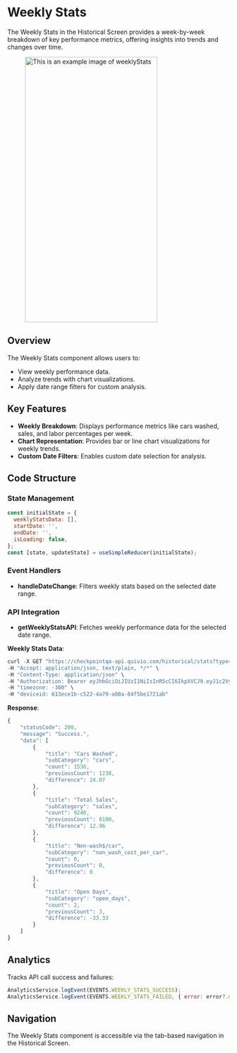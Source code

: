 
# Weekly Stats

The Weekly Stats  in the Historical Screen provides a week-by-week breakdown of key performance metrics, offering insights into trends and changes over time.

<figure> <img src="/img/inventory/weeklyStats.png" alt="This is an example image  of weeklyStats" width="300" height="600" /></figure>

## Overview

The Weekly Stats component allows users to:

- View weekly performance data.
- Analyze trends with chart visualizations.
- Apply date range filters for custom analysis.

## Key Features

- **Weekly Breakdown**:  Displays performance metrics like cars washed, sales, and labor percentages per week.
- **Chart Representation**: Provides bar or line chart visualizations for weekly trends.
- **Custom Date Filters**: Enables custom date selection for analysis.


## Code Structure

### State Management

```javascript
const initialState = {
  weeklyStatsData: [],
  startDate: '',
  endDate: '',
  isLoading: false,
};
const [state, updateState] = useSimpleReducer(initialState);
```

### Event Handlers

- **handleDateChange**: Filters weekly stats based on the selected date range.

### API Integration

- **getWeeklyStatsAPI**: Fetches weekly performance data for the selected date range.

**Weekly Stats Data**:
```javascript
curl -X GET "https://checkpointqa-api.quivio.com/historical/stats?type=2&siteId=1&startDate=2025-02-02&endDate=2025-02-08&isCurrentDate=true" \
-H "Accept: application/json, text/plain, */*" \
-H "Content-Type: application/json" \
-H "Authorization: Bearer eyJhbGciOiJIUzI1NiIsInR5cCI6IkpXVCJ9.eyJ1c2VySWQiOjk5NDM5NiwidXNlck5hbWUiOiJkZXYxIiwiZGV2aWNlSWQiOiI2MTNlY2UxYi1jNTIyLTRhNzktYTA4YS04NGY1YmUxNzIxYWIiLCJzdWJkb21haW5fcXVhbGlmaWVyIjoicGFwYWJlYXIiLCJpYXQiOjE3Mzg2NjA3NTcsImV4cCI6MTc0MTI1Mjc1N30.cknoFbiY-PPHdXtsLtZzEp0OY3olmZwpCkcrsxPhsBU" \
-H "timezone: -300" \
-H "deviceid: 613ece1b-c522-4a79-a08a-84f5be1721ab"
```

**Response**:
```javascript
{
    "statusCode": 200,
    "message": "Success.",
    "data": [
        {
            "title": "Cars Washed",
            "subCategory": "cars",
            "count": 1536,
            "previousCount": 1238,
            "difference": 24.07
        },
        {
            "title": "Total Sales",
            "subCategory": "sales",
            "count": 9240,
            "previousCount": 8180,
            "difference": 12.96
        },
        {
            "title": "Non-wash$/car",
            "subCategory": "non_wash_cost_per_car",
            "count": 0,
            "previousCount": 0,
            "difference": 0
        },
        {
            "title": "Open Days",
            "subCategory": "open_days",
            "count": 2,
            "previousCount": 3,
            "difference": -33.33
        }
    ]
}
```

## Analytics

Tracks API call success and failures:

```javascript
AnalyticsService.logEvent(EVENTS.WEEKLY_STATS_SUCCESS);
AnalyticsService.logEvent(EVENTS.WEEKLY_STATS_FAILED, { error: error?.message });
```

## Navigation

The Weekly Stats component is accessible via the tab-based navigation in the Historical Screen.




